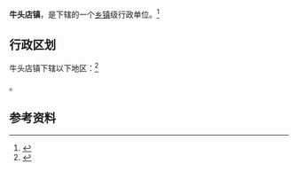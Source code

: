 {{中国乡级行政区|61/09/27/102/000}}

'''牛头店镇'''，是{{PRC admin/fullname|61/09/27/102/000|3}}下辖的一个[[乡镇|乡镇]]级行政单位。<ref>{{PRC admin/ref sgc|{{PRC admin/parent|61/09/27/102/000}}}}</ref>

== 行政区划 ==

牛头店镇下辖以下地区：<ref>{{PRC admin/ref sgc|61/09/27/102/000}}</ref>

{{PRC admin/children|61/09/27/102/000}}。

== 参考资料 ==

{{reflist}}

{{行政区划小作品}}
{{PRC admin/navcat|61/09/27/102/000}}
